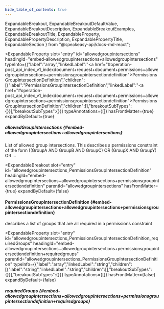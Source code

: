 ```yaml
---
hide_table_of_contents: true
---
```

  ExpandableBreakout,
  ExpandableBreakoutDefaultValue,
  ExpandableBreakoutDescription,
  ExpandableBreakoutExamples,
  ExpandableBreakoutTitle,
  ExpandableProperty,
  ExpandablePropertyDescription,
  ExpandablePropertyTitle,
  ExpandableSection
} from "@speakeasy-api/docs-md-react";

<ExpandableSection>

<ExpandableProperty
  slot="entry"
  id="allowedgroupintersections"
  headingId="embed-allowedgroupintersections+allowedgroupintersections"
  typeInfo={{"label":"array","linkedLabel":"<a href=\"#operation-post_api_index_v1_indexdocument+request+document+permissions+allowedgroupintersections+permissionsgroupintersectiondefinition\">PermissionsGroupIntersectionDefinition</a>","children":[{"label":"PermissionsGroupIntersectionDefinition","linkedLabel":"<a href=\"#operation-post_api_index_v1_indexdocument+request+document+permissions+allowedgroupintersections+permissionsgroupintersectiondefinition\">PermissionsGroupIntersectionDefinition</a>","children":[],"breakoutSubTypes":{}}],"breakoutSubTypes":{}}}
  typeAnnotations={[]}
  hasFrontMatter={true}
  expandByDefault={true}
>

<ExpandablePropertyTitle slot="title">

##### allowedGroupIntersections \{#embed-allowedgroupintersections+allowedgroupintersections\}

</ExpandablePropertyTitle>

<ExpandablePropertyDescription slot="description">

List of allowed group intersections. This describes a permissions constraint of the form ((GroupA AND GroupB AND GroupC) OR (GroupX AND GroupY) OR ...

</ExpandablePropertyDescription>

</ExpandableProperty>

<ExpandableBreakout
  slot="entry"
  id="allowedgroupintersections_PermissionsGroupIntersectionDefinition"
  headingId="embed-allowedgroupintersections+allowedgroupintersections+permissionsgroupintersectiondefinition"
  parentId="allowedgroupintersections"
  hasFrontMatter={true}
  expandByDefault={false}
>

<ExpandableBreakoutTitle slot="title">

#### PermissionsGroupIntersectionDefinition \{#embed-allowedgroupintersections+allowedgroupintersections+permissionsgroupintersectiondefinition\}

</ExpandableBreakoutTitle>

<ExpandableBreakoutDescription slot="description">

describes a list of groups that are all required in a permissions constraint

</ExpandableBreakoutDescription>

<ExpandableBreakoutExamples slot="examples">

</ExpandableBreakoutExamples>

<ExpandableBreakoutDefaultValue slot="defaultValue">

</ExpandableBreakoutDefaultValue>

</ExpandableBreakout>

<ExpandableProperty
  slot="entry"
  id="allowedgroupintersections_PermissionsGroupIntersectionDefinition_requiredGroups"
  headingId="embed-allowedgroupintersections+allowedgroupintersections+permissionsgroupintersectiondefinition+requiredgroups"
  parentId="allowedgroupintersections_PermissionsGroupIntersectionDefinition"
  typeInfo={{"label":"array","linkedLabel":"string","children":[{"label":"string","linkedLabel":"string","children":[],"breakoutSubTypes":{}}],"breakoutSubTypes":{}}}
  typeAnnotations={[]}
  hasFrontMatter={false}
  expandByDefault={false}
>

<ExpandablePropertyTitle slot="title">

##### requiredGroups \{#embed-allowedgroupintersections+allowedgroupintersections+permissionsgroupintersectiondefinition+requiredgroups\}

</ExpandablePropertyTitle>

</ExpandableProperty>

</ExpandableSection>